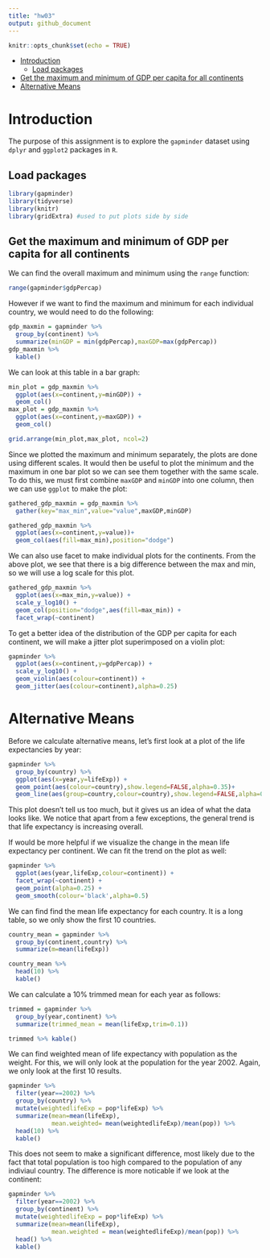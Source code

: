 ```yaml
---
title: "hw03"
output: github_document
---
```


```r
knitr::opts_chunk$set(echo = TRUE)
```

- [Introduction](#introduction)
  - [Load packages](#load-packages)
- [Get the maximum and minimum of GDP per capita for all continents](#Get the maximum and minimum of GDP per capita for all continents)
- [Alternative Means](#Alternative-Means)

# Introduction

The purpose of this assignment is to explore the `gapminder` dataset using `dplyr` and `ggplot2` packages in `R`.

## Load packages

```r
library(gapminder)
library(tidyverse)
library(knitr)
library(gridExtra) #used to put plots side by side
```

## Get the maximum and minimum of GDP per capita for all continents

We can find the overall maximum and minimum using the `range` function:

```r
range(gapminder$gdpPercap)
```

However if we want to find the maximum and minimum for each individual country, we would need to do the following:

```r
gdp_maxmin = gapminder %>% 
  group_by(continent) %>% 
  summarize(minGDP = min(gdpPercap),maxGDP=max(gdpPercap))
gdp_maxmin %>% 
  kable()
```

We can look at this table in a bar graph:

```r
min_plot = gdp_maxmin %>% 
  ggplot(aes(x=continent,y=minGDP)) +
  geom_col()
max_plot = gdp_maxmin %>% 
  ggplot(aes(x=continent,y=maxGDP)) +
  geom_col()

grid.arrange(min_plot,max_plot, ncol=2)
```

Since we plotted the maximum and minimum separately, the plots are done using different scales. It would then be useful to plot the minimum and the maximum in one bar plot so we can see them together with the same scale. To do this, we must first combine `maxGDP` and `minGDP` into one column, then we can use `ggplot` to make the plot:

```r
gathered_gdp_maxmin = gdp_maxmin %>%
  gather(key="max_min",value="value",maxGDP,minGDP)

gathered_gdp_maxmin %>% 
  ggplot(aes(x=continent,y=value))+
  geom_col(aes(fill=max_min),position="dodge")
```

We can also use facet to make individual plots for the continents. From the above plot, we see that there is a big difference between the max and min, so we will use a log scale for this plot.

```r
gathered_gdp_maxmin %>% 
  ggplot(aes(x=max_min,y=value)) +
  scale_y_log10() +
  geom_col(position="dodge",aes(fill=max_min)) +
  facet_wrap(~continent)
```

To get a better idea of the distribution of the GDP per capita for each continent, we will make a jitter plot superimposed on a violin plot:

```r
gapminder %>% 
  ggplot(aes(x=continent,y=gdpPercap)) +
  scale_y_log10() +
  geom_violin(aes(colour=continent)) + 
  geom_jitter(aes(colour=continent),alpha=0.25)
```


# Alternative Means

Before we calculate alternative means, let's first look at a plot of the life expectancies by year:

```r
gapminder %>% 
  group_by(country) %>% 
  ggplot(aes(x=year,y=lifeExp)) +
  geom_point(aes(colour=country),show.legend=FALSE,alpha=0.35)+
  geom_line(aes(group=country,colour=country),show.legend=FALSE,alpha=0.2)
```

This plot doesn't tell us too much, but it gives us an idea of what the data looks like. We notice that apart from a few exceptions, the general trend is that life expectancy is increasing overall.

If would be more helpful if we visualize the change in the mean life expectancy per continent. We can fit the trend on the plot as well:

```r
gapminder %>% 
  ggplot(aes(year,lifeExp,colour=continent)) + 
  facet_wrap(~continent) +
  geom_point(alpha=0.25) +
  geom_smooth(colour='black',alpha=0.5)
```

We can find find the mean life expectancy for each country. It is a long table, so we only show the first 10 countries.

```r
country_mean = gapminder %>% 
  group_by(continent,country) %>% 
  summarize(m=mean(lifeExp))

country_mean %>% 
  head(10) %>% 
  kable()
```


We can calculate a 10% trimmed mean for each year as follows:

```r
trimmed = gapminder %>% 
  group_by(year,continent) %>% 
  summarize(trimmed_mean = mean(lifeExp,trim=0.1))

trimmed %>% kable()
```

We can find weighted mean of life expectancy with population as the weight. For this, we will only look at the population for the year 2002. Again, we only look at the first 10 results.

```r
gapminder %>% 
  filter(year==2002) %>% 
  group_by(country) %>% 
  mutate(weightedlifeExp = pop*lifeExp) %>% 
  summarize(mean=mean(lifeExp),
            mean.weighted= mean(weightedlifeExp)/mean(pop)) %>% 
  head(10) %>% 
  kable()
```

This does not seem to make a significant difference, most likely due to the fact that total population is too high compared to the population of any indiviaul country. The difference is more noticable if we look at the continent:

```r
gapminder %>% 
  filter(year==2002) %>% 
  group_by(continent) %>% 
  mutate(weightedlifeExp = pop*lifeExp) %>% 
  summarize(mean=mean(lifeExp),
            mean.weighted = mean(weightedlifeExp)/mean(pop)) %>% 
  head() %>% 
  kable()
```
